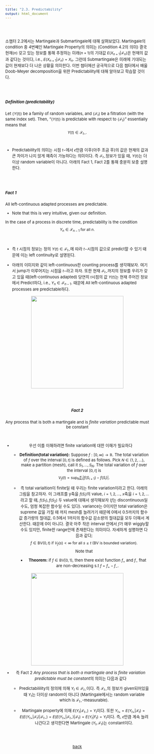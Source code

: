 ---
title: "2.3. Predictability"
output: html_document
---

<style type="text/css">
  body, td {
    font-size: 13px;
  }
  pre {
  font-size: 13px;
}
  .math {
  font-size: 12px
}
</style>



<style>
p.comment {
background-color: #DBDBDB;
padding: 10px;
border: 1px solid black;
margin-left: 1px;
border-radius: 5px;
font-style: italic;
}
</style>

<br>
<br>

<div class="alert alert-info">
소챕터 2.2에서는 Martingale과 Submartingale에 대해 살펴보았다. Martingale의 condition 중 4번째인 Martingale Property의 의미는 (Condition 4.2의 의미) 결국 현재$(n)$ 갖고 있는 정보를 통해 추정하는 미래$(n+1)$의 기대값 $E(X_{n+1}|\mathcal{F}_n)$은 현재의 값과 같다는 것이다, i.e., $E(X_{n+1}|\mathcal{F}_n)=X_n$. 그런데 Submartingale은 미래에 기대되는 값이 현재보다 더 나은 상황을 의미한다. 이번 챕터에선 궁극적으로 다음 챕터에서 배울 Doob-Meyer decomposition을 위한 Predictability에 대해 알아보고 학습할 것이다. 
</div>

<br>
<br>

##### Definition (predictability)
Let $\{Y(t)\}$ be a family of random variables, and $\{\mathcal{F}_t\}$ be a filtration (with the same index set). Then, "$\{Y(t)\}$ is predictable with respect to $\{\mathcal{F}_t\}$" essentially means that
$$
Y(t)\in \mathcal{F}_{t-}.
$$
<br>
   
  * Predictability의 의미는 시점 $t-$에서 $\epsilon$만큼 이후(아주 조금 후)의 값은 현재의 값과 큰 차이가 나지 않게 예측이 가능하다는 의미이다. 즉 $\mathcal{F}_{t-}$정보가 있을 때, $Y(t)$는 더이상 random variable이 아니다.  아래의 Fact 1, Fact 2를 통해 충분히 보충 설명한다.

<br>
<br>

##### Fact 1
All left-continuous adapted processes are predictable. 

   * Note that this is very intuitive, given our definition.
   

In the case of a process in discrete time, predictability is the condition
$$
Y_n\in \mathcal{F}_{n-1} \mbox{ }\mbox{ }\mbox{ }\mbox{ for all }n.
$$


<br>

   * 즉 $t$ 시점의 정보는 정의 $Y(t)\in \mathcal{F}_{t-}$에 따라 $t-$시점의 값으로 predict할 수 있기 때문에 이는 left continuity로 설명된다.

   * 아래의 이미지와 같이 left-continuous한 counting process를 생각해보자. 여기서 jump가 이루어지는 시점을 $t-$라고 하자. 또한 현재 $\mathcal{F}_{t-}$까지의 정보를 우리가 갖고 있을 때(left-continuous adapted) 당연히 $t$시점의 값 $Y(t)$는 현재 주어진 정보에서 Predict하다, i.e., $Y_n\in \mathcal{F}_{n-1}$. 때문에 All left-continuous adapted processes are predictable하다. 
   
<center>![](https://upload.wikimedia.org/wikipedia/commons/thumb/a/a9/Left-continuous.svg/1200px-Left-continuous.svg.png){width=300}

<br>
<br>

##### Fact 2
Any process that is both a martingale and is *finite variation* predictable must be constant

 <br>
 
  * 우선 이를 이해하려면 finite variation에 대한 이해가 필요하다
     
     * **Definition(total variation):** Suppose $f:[0,\infty)\rightarrow \mathbb{R}$. The total variation of $f$ over the interval $[0,t]$ is defined as follows. Pick $N\in \{1,2,\ldots\}$, make a partition (mesh), call it $S_1,\ldots,S_N$. The total variation of $f$ over the interval $[0,t]$ is $$V_f(t)= \sup_N \sum_i |f(S_{i+1})-f(S_{i})|. $$
  
     * 즉 total varialtion이 finite일 때 우리는 finite variation이라고 한다. 아래의 그림을 참고하자. 이 그래프를 y축을 $f(S_i)$의 value, $i=1,2,\ldots$, $x$축을 $i=1,2,\ldots$라고 할 때, $f(S_1),f(S_2)$ 두 value에 대해서 생각해보자 ($f$는 discontinuous일 수도, 엄청 복잡한 함수일 수도 있다). variance는 0이지만 total variation은 supreme 값을 가질 때 까지 mesh를 늘려가기 때문에 0에서 0.5까지의 함수값 증가량의 절대값, 0.5에서 1까지의 함수값 감소량의 절대값을 모두 더해서 계산한다. 때문에 0이 아니다.  결국 아주 작은 interval 안에서 $f$가 매우 wiggly할 수도 있지만, finite한 range안에 존재한다는 의미이다. 자세하게 설명하면 다음과 같다;
     $$
     f \in \text{BV}(0,t) \mbox{ if } V_f(s)<\infty\mbox{ }\mbox{ }\mbox{ for all } s\le t  \mbox{ }\mbox{ }\mbox{(BV is bounded variation)}. 
     $$
     Note that 
       * **Theorem:** if $f\in \text{BV}[0,1)$, then there exist function $f_+$ and $f_-$ fhat are non-decreasing s.t $f=f_+-f_-$.
       
<center>![](https://demonstrations.wolfram.com/FindTheTotalVariationOfAFunction/img/popup_3.png){width=300}</center>
     
     
   
  * 즉 Fact 2 *Any process that is both a martingale and is finite variation predictable must be constant*의 의미는 다음과 같다 
       * Predictabilility의 정의에 의해 $Y_t\in \mathcal{F}_{t-}$이다. 즉 $\mathcal{F}_{t-}$의 정보가 given되어있을 때 $Y_t$는 더이상 random이 아니다 (Martingale에서는 random variable which is $\mathcal{F}_{t-}$-measurable). 
       
       * Martingale property에 의해 $E(Y_t|\mathcal{F}_{t-})=Y_t$이다. 또한 $Y_{t+}=E(Y_{t+}|\mathcal{F}_{t})=E(E(Y_{t+}|\mathcal{F}_{t})|\mathcal{F}_{t-})=E(E(Y_{t+}|\mathcal{F}_{t-})|\mathcal{F}_{t})=E(Y_t|F_{t})=Y_t$이다. 즉, $\epsilon$만큼 계속 늘려나간다고 생각한다면 Martingale $(Y_t, \mathcal{F}_t)$는 constant이다. 

<br>
<br>

[back](../sa.html)